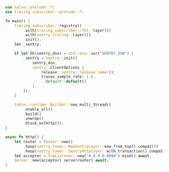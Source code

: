 ```rust  title="with-sentry/src/main.rs"
use salvo::prelude::*;
use tracing_subscriber::prelude::*;

fn main() {
    tracing_subscriber::registry()
        .with(tracing_subscriber::fmt::layer())
        .with(sentry_tracing::layer())
        .init();
    let _sentry;

    if let Ok(sentry_dsn) = std::env::var("SENTRY_DSN") {
        _sentry = sentry::init((
            sentry_dsn,
            sentry::ClientOptions {
                release: sentry::release_name!(),
                traces_sample_rate: 1.0,
                ..Default::default()
            },
        ));
    }

    tokio::runtime::Builder::new_multi_thread()
        .enable_all()
        .build()
        .unwrap()
        .block_on(http());
}

async fn http() {
    let router = Router::new()
        .hoop(sentry_tower::NewSentryLayer::new_from_top().compat())
        .hoop(sentry_tower::SentryHttpLayer::with_transaction().compat());
    let acceptor = TcpListener::new("0.0.0.0:8080").bind().await;
    Server::new(acceptor).serve(router).await;
}

```